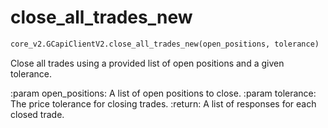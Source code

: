 # close_all_trades_new { #pygcapi.core_v2.GCapiClientV2.close_all_trades_new }

```python
core_v2.GCapiClientV2.close_all_trades_new(open_positions, tolerance)
```

Close all trades using a provided list of open positions and a given tolerance.

:param open_positions: A list of open positions to close.
:param tolerance: The price tolerance for closing trades.
:return: A list of responses for each closed trade.